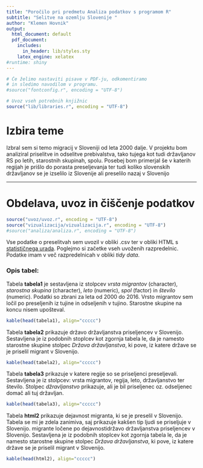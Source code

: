 ```yaml
---
title: "Poročilo pri predmetu Analiza podatkov s programom R"
subtitle: "Selitve na ozemlju Slovenije "
author: "Klemen Hovnik"
output:
  html_document: default
  pdf_document:
    includes:
      in_header: lib/styles.sty
    latex_engine: xelatex
#runtime: shiny
---
```


```r
# Če želimo nastaviti pisave v PDF-ju, odkomentiramo
# in sledimo navodilom v programu.
#source("fontconfig.r", encoding = "UTF-8")

# Uvoz vseh potrebnih knjižnic
source("lib/libraries.r", encoding = "UTF-8")

```

# Izbira teme

Izbral sem si temo migracij v Sloveniji od leta 2000 dalje.  V projektu bom analiziral priselitve in odselitve prebivalstva, tako tujega kot tudi državljanov RS po letih, starostnih skupinah, spolu. Posebej bom primerjal še v katerih regijah je prišlo do porasta preseljevanja ter tudi koliko slovenskih državljanov se je izselilo iz Slovenije ali preselilo nazaj v Slovenijo


***

# Obdelava, uvoz in čiščenje podatkov

```r
source("uvoz/uvoz.r", encoding = "UTF-8")
source("vizualizacija/vizualizacija.r", encoding = "UTF-8")
#source("analiza/analiza.r", encoding = "UTF-8")
```

Vse podatke o preselitvah sem uvozil v obliki .csv ter v obliki HTML s [statističnega urada](http://pxweb.stat.si/pxweb/Database/Dem_soc/Dem_soc.asp). Poglejmo si začetke vseh uvoženih razpredelnic.
Podatke imam v več razpredelnicah v obliki *tidy data*.

### Opis tabel:
Tabela **tabela1** je sestavljena iz stolpcev *vrsta migrantov* (character), *starostna skupina* (character), *leto* (numeric), *spol* (factor) in *število* (numeric). 
Podatki so zbrani za leta od 2000 do 2016. Vrsto migrantov sem ločil po preseljenih iz tujine in odseljenih v tujino. Starostne skupine na koncu nisem upošteval. 
```r
kable(head(tabela1), align="ccccc")
```

Tabela **tabela2** prikazuje državo državljanstva priseljencev v Slovenijo. Sestavljena je iz podobnih stoplcev kot zgornja tabela le, da je namesto starostne skupine stolpec *Država državljanstva*, ki pove, iz katere države se je priselil migrant v Slovenijo.

```r
kable(head(tabela2), align="ccccc")
```

Tabela **tabela3** prikazuje v katere regije so se priseljenci preseljevali. Sestavljena je iz stolpcev: vrsta migrantov, regija, leto, državljanstvo ter število. Stolpec *džravljanstvo* prikazuje, ali je bil priseljenec oz. odseljenec domač ali tuj državljan.
```r
kable(head(tabela3), align="ccccc")
```

Tabela **html2** prikazuje dejavnost migranta, ki se je preselil v Slovenijo. Tabela se mi je zdela zanimiva, saj prikazuje kakšen tip ljudi se priseljuje v Slovenijo.
migrante ločene po dejavnostidržavo državljanstva priseljencev v Slovenijo. Sestavljena je iz podobnih stoplcev kot zgornja tabela le, da je namesto starostne skupine stolpec *Država državljanstva*, ki pove, iz katere države se je priselil migrant v Slovenijo.

```r
kable(head(html2), align="ccccc")
```

